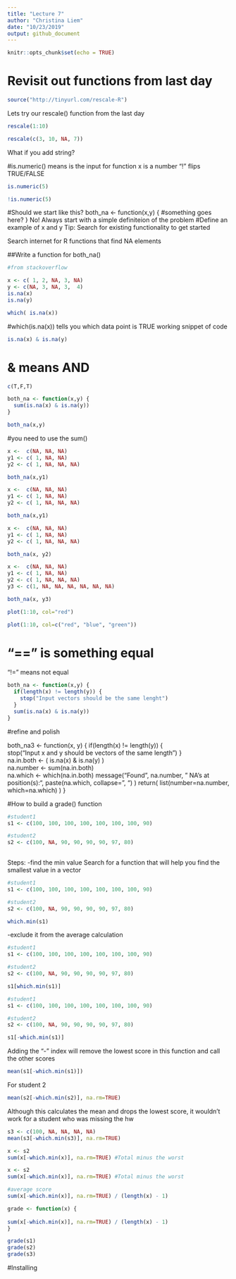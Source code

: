 ```yaml
---
title: "Lecture 7"
author: "Christina Liem"
date: "10/23/2019"
output: github_document
---
```


```r
knitr::opts_chunk$set(echo = TRUE)
```

# Revisit out functions from last day


```r
source("http://tinyurl.com/rescale-R")
```


Lets try our rescale() function from the last day

```r
rescale(1:10)
```


```r
rescale(c(3, 10, NA, 7))
```


What if you add string?


#is.numeric() means is the input for function x is a number
"!" flips TRUE/FALSE

```r
is.numeric(5)
```

```r
!is.numeric(5)
```

#Should we start like this?
both_na <- function(x,y) {
#something goes here?
}
No! Always start with a simple definiteion of the problem
#Define an example of x and y
Tip: Search for existing functionality to get started

Search internet for R functions that find NA elements

##Write a function for both_na()

```r
#from stackoverflow

x <- c( 1, 2, NA, 3, NA) 
y <- c(NA, 3, NA, 3,  4)
is.na(x)
is.na(y)
```



```r
which( is.na(x))
```

#which(is.na(x)) tells you which data point is TRUE
working snippet of code
```r
is.na(x) & is.na(y)
```

# & means AND 
```r
c(T,F,T)
```


```r
both_na <- function(x,y) {
  sum(is.na(x) & is.na(y))
}
```


```r
both_na(x,y)
```

#you need to use the sum()



```r
x <-  c(NA, NA, NA) 
y1 <- c( 1, NA, NA) 
y2 <- c( 1, NA, NA, NA)

both_na(x,y1)

```



```r
x <-  c(NA, NA, NA) 
y1 <- c( 1, NA, NA) 
y2 <- c( 1, NA, NA, NA)

both_na(x,y1)


```

```r
x <-  c(NA, NA, NA) 
y1 <- c( 1, NA, NA) 
y2 <- c( 1, NA, NA, NA)

both_na(x, y2)

```



```r
x <-  c(NA, NA, NA) 
y1 <- c( 1, NA, NA) 
y2 <- c( 1, NA, NA, NA)
y3 <- c(1, NA, NA, NA, NA, NA, NA)

both_na(x, y3)

```


```r
plot(1:10, col="red")
```


```r
plot(1:10, col=c("red", "blue", "green"))
```


# "==" is something equal
"!=" means not equal

```r
both_na <- function(x,y) {
  if(length(x) != length(y)) {
    stop("Input vectors should be the same lenght")
  }
  sum(is.na(x) & is.na(y))
}
```



#refine and polish

both_na3 <- function(x, y) 
{  if(length(x) != length(y)) {    
    stop("Input x and y should be vectors of the same length") 
}   
  na.in.both <- ( is.na(x) & is.na(y) )  
  na.number  <- sum(na.in.both)  
  na.which   <- which(na.in.both)  message("Found ", na.number, " NA's at position(s):",           paste(na.which, collapse=", ") )     return( list(number=na.number, which=na.which) ) }



#How to build a grade() function

```r
#student1
s1 <- c(100, 100, 100, 100, 100, 100, 100, 90) 

#student2
s2 <- c(100, NA, 90, 90, 90, 90, 97, 80)
        
```

Steps:
-find the min value
  Search for a function that will help you find the smallest value in a vector


```r
#student1
s1 <- c(100, 100, 100, 100, 100, 100, 100, 90) 

#student2
s2 <- c(100, NA, 90, 90, 90, 90, 97, 80)

which.min(s1)

```


-exclude it from the average calculation

```r
#student1
s1 <- c(100, 100, 100, 100, 100, 100, 100, 90) 

#student2
s2 <- c(100, NA, 90, 90, 90, 90, 97, 80)

s1[which.min(s1)]

```

```r
#student1
s1 <- c(100, 100, 100, 100, 100, 100, 100, 90) 

#student2
s2 <- c(100, NA, 90, 90, 90, 90, 97, 80)

s1[-which.min(s1)]

```

Adding the "-" index will remove the lowest score in this function and call the other scores

```r
mean(s1[-which.min(s1)])
```

For student 2


```r
mean(s2[-which.min(s2)], na.rm=TRUE)
```

Although this calculates the mean and drops the lowest score, it wouldn't work for a student who was missing the hw
```r
s3 <- c(100, NA, NA, NA, NA)
mean(s3[-which.min(s3)], na.rm=TRUE)
```


```r
x <- s2
sum(x[-which.min(x)], na.rm=TRUE) #Total minus the worst
```

```r
x <- s2
sum(x[-which.min(x)], na.rm=TRUE) #Total minus the worst

#average score
sum(x[-which.min(x)], na.rm=TRUE) / (length(x) - 1)
```

```r
grade <- function(x) {
  
sum(x[-which.min(x)], na.rm=TRUE) / (length(x) - 1)
}
```


```r
grade(s1)
grade(s2)
grade(s3)
```

#Installing 









